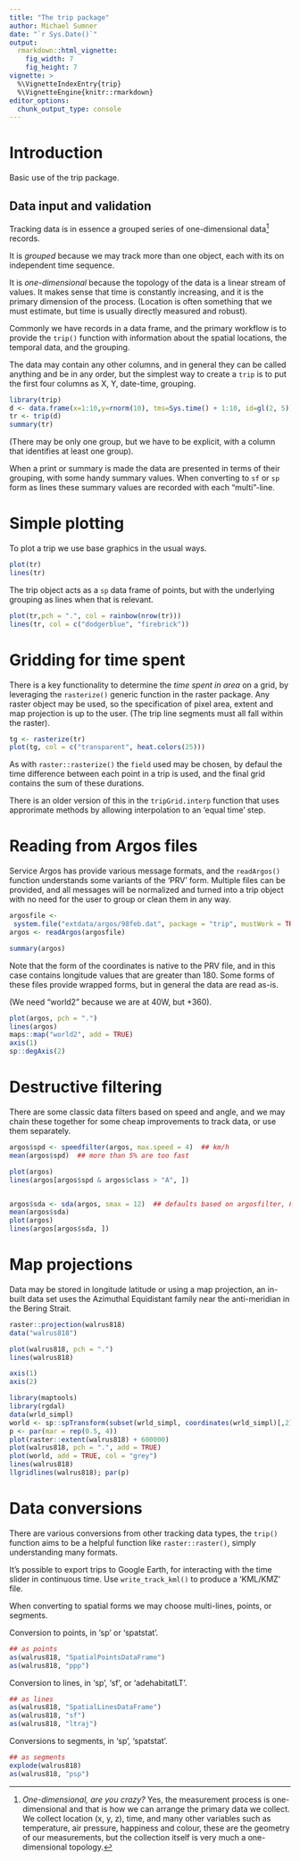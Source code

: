 ```yaml
---
title: "The trip package"
author: Michael Sumner
date: "`r Sys.Date()`"
output:
  rmarkdown::html_vignette:
    fig_width: 7
    fig_height: 7
vignette: >
  %\VignetteIndexEntry{trip}
  %\VignetteEngine{knitr::rmarkdown}
editor_options: 
  chunk_output_type: console
---
```



# Introduction

Basic use of the trip package.

## Data input and validation

Tracking data is in essence a grouped series of one-dimensional data[^1] records. 

It is *grouped* because we may track more than one object, each with its on
independent time sequence.

It is *one-dimensional* because the topology of the data is a linear stream of
values. It makes sense that time is constantly increasing, and it is the primary
dimension of the process. (Location is often something that we must estimate, but time
is usually directly measured and robust). 

Commonly we have records in a data frame, and the primary workflow is to provide
the `trip()` function with information about the spatial locations, the temporal
data, and the grouping.

The data may contain any other columns, and in general they can be called anything and
be in any order, but the simplest way to create a `trip` is to put the first four columns 
as X, Y, date-time, grouping. 

```r
library(trip)
d <- data.frame(x=1:10,y=rnorm(10), tms=Sys.time() + 1:10, id=gl(2, 5))
tr <- trip(d)
summary(tr)
```

(There may be only one group, but we have to be explicit, with a column that identifies at least one group). 


When a print or summary is made the data are presented in terms of their grouping, with some handy summary values. When converting to `sf` or `sp` form as lines these summary values are recorded with each "multi"-line. 

# Simple plotting


To plot a trip we use base graphics in the usual ways. 

```r
plot(tr)
lines(tr)
```

The trip object acts as a `sp` data frame of points, but with the underlying grouping as lines when that is relevant. 

```r
plot(tr,pch = ".", col = rainbow(nrow(tr)))
lines(tr, col = c("dodgerblue", "firebrick"))
```


# Gridding for time spent

There is a key functionality to determine the *time spent in area* on a grid, by leveraging the `rasterize()` generic function in the raster package. Any raster object may be used, so the specification of pixel area, extent and map projection is up to the user.  (The trip line segments must all fall within the raster). 

```r
tg <- rasterize(tr)
plot(tg, col = c("transparent", heat.colors(25)))
```

As with `raster::rasterize()` the `field` used may be chosen, by defaul the time difference between each point in a trip is used, and the final grid contains the sum of these durations. 

There is an older version of this in the `tripGrid.interp` function that uses approrimate methods by allowing interpolation to an 'equal time' step. 

# Reading from Argos files

Service Argos has provide various message formats, and the `readArgos()` function understands some
variants of the 'PRV' form. Multiple files can be provided, and all messages will be normalized and
turned into a trip object with no need for the user to group or clean them in any way. 

```r
argosfile <- 
 system.file("extdata/argos/98feb.dat", package = "trip", mustWork = TRUE)
argos <- readArgos(argosfile) 

summary(argos)
```

Note that the form of the coordinates is native to the PRV file, and in this case contains longitude values that are greater than 180. Some forms of these files provide wrapped forms, but in general the data are
read as-is. 

(We need "world2" because we are at 40W, but +360). 

```r
plot(argos, pch = ".")
lines(argos)
maps::map("world2", add = TRUE)
axis(1)
sp::degAxis(2)
```

# Destructive filtering

There are some classic data filters based on speed and angle, and we may chain
these together for some cheap improvements to track data, or use them separately. 

```r
argos$spd <- speedfilter(argos, max.speed = 4)  ## km/h
mean(argos$spd)  ## more than 5% are too fast

plot(argos)
lines(argos[argos$spd & argos$class > "A", ])


argos$sda <- sda(argos, smax = 12)  ## defaults based on argosfilter, Freitas et al. (2008) 
mean(argos$sda)
plot(argos)
lines(argos[argos$sda, ])

```

# Map projections

Data may be stored in longitude latitude or using a map projection, an in-built data set uses the Azimuthal Equidistant family near the anti-meridian in the Bering Strait.  

```r
raster::projection(walrus818)
data("walrus818")

plot(walrus818, pch = ".")
lines(walrus818)

axis(1)
axis(2)
```


```r
library(maptools)
library(rgdal)
data(wrld_simpl)
world <- sp::spTransform(subset(wrld_simpl, coordinates(wrld_simpl)[,2] > 0), proj4string(walrus818))
p <- par(mar = rep(0.5, 4))
plot(raster::extent(walrus818) + 600000)
plot(walrus818, pch = ".", add = TRUE)
plot(world, add = TRUE, col = "grey")
lines(walrus818)
llgridlines(walrus818); par(p)
```


# Data conversions

There are various conversions from other tracking data types, the `trip()` function
aims to be a helpful function like `raster::raster()`, simply understanding many formats. 

It's possible to export trips to Google Earth, for interacting with the time slider
in continuous time. Use `write_track_kml()` to produce a 'KML/KMZ' file. 

When converting to spatial forms we may choose multi-lines, points, or segments. 


Conversion to points, in 'sp' or 'spatstat'. 

```r
## as points
as(walrus818, "SpatialPointsDataFrame")
as(walrus818, "ppp")

```

Conversion to lines, in 'sp', 'sf', or 'adehabitatLT'. 

```r
## as lines
as(walrus818, "SpatialLinesDataFrame")
as(walrus818, "sf")
as(walrus818, "ltraj")
```

Conversions to segments, in 'sp', 'spatstat'. 


```r
## as segments
explode(walrus818)
as(walrus818, "psp")

```

[^1]: *One-dimensional, are you crazy?* Yes, the measurement process is one-dimensional and that is how we
can arrange the primary data we collect. We collect location (x, y, z), time, and many other variables such as temperature, air pressure, happiness and colour, these are the geometry of our measurements, but the collection itself is very much a one-dimensional topology.
